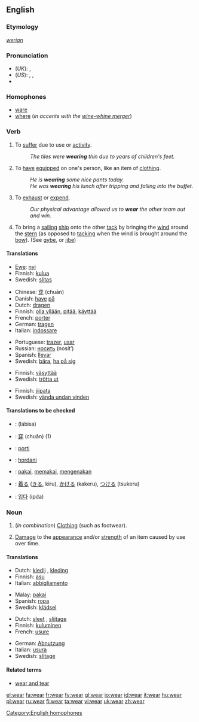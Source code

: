 {{wikipedia|dab=wear (disambiguation)|wear}}
==English==

===Etymology===
{{OE.}} ''[[werian]]''

===Pronunciation===
*(''UK''): {{IPA|/wɛə/}}, {{SAMPA|/wE@/}}
*(''US''): {{AHD|wĕr}}, {{IPA|/wɛr/}}, {{SAMPA|/wEr/}}
*{{audio|en-us-wear.ogg|Audio (US)}}
{{rhymes|ɛə(r)}}

===Homophones===
*[[ware]]
*[[where]] (''in accents with the [[wine-whine merger]]'')

===Verb===
{{en-verb|wears|wearing|wore|worn}}

# {{intransitive}} To [[suffer]] due to use or [[activity]].
#: ''The tiles were '''wearing''' thin due to years of children's feet.''
# {{transitive}} To [[have]] [[equipped]] on one's person, like an item of [[clothing]].
#: ''He is '''wearing''' some nice pants today.''
#: ''He was '''wearing''' his lunch after tripping and falling into the buffet.''
# {{transitive}} To [[exhaust]] or [[expend]].
#: ''Our physical advantage allowed us to '''wear''' the other team out and win.''
# {{transitive}} {{nautical}} To bring a [[sailing]] [[ship]] onto the other [[tack]] by bringing the [[wind]] around the [[stern]] (as opposed to [[tacking]] when the wind is brought around the [[bow]]). (See [[gybe]], or [[jibe]])

====Translations====
{{trans-top|to suffer due to use}}
*[[Ewe]]: [[nyi]]
*Finnish: [[kulua]]
*Swedish: [[slitas]]
{{trans-bottom}}

{{trans-top|to have on (clothes)}}
*Chinese: [[穿]] (chuān)
*Danish: [[have]] [[på]]
*Dutch: [[dragen]]
*Finnish: [[olla yllään]], [[pitää]], [[käyttää]]
*French: [[porter]]
*German: [[tragen]]
*Italian: [[indossare]]
{{trans-mid}}
*Portuguese: [[trazer]], [[usar]]
*Russian: [[носить]] (nosít’)
*Spanish: [[llevar]]
*Swedish: [[bära]], [[ha på sig]]
{{trans-bottom}}

{{trans-top|to exhaust physically}}
*Finnish: [[väsyttää]]
*Swedish: [[trötta ut]]
{{trans-bottom}}

{{trans-top|to bring to other tack}}
*Finnish: [[jiipata]]
*Swedish: [[vända undan vinden]]
{{trans-bottom}}

====Translations to be checked====
{{checktrans}}
*{{ttbc|Arabic}}: {{ARchar|[[لبس]]}} (lábisa)
*{{ttbc|Chinese}}: [[穿]] (chuān) (1)
*{{ttbc|Esperanto}}: [[porti]]
*{{ttbc|Hungarian}}: [[hordani]]
*{{ttbc|Indonesian}}: [[pakai]], [[pakai|memakai]], [[kena|mengenakan]]
*{{ttbc|Japanese}}: [[着る]] ([[きる]], kiru), [[かける]] (kakeru), [[つける]] (tsukeru)
*{{ttbc|Korean}}: [[입다]] (ipda)

===Noun===
{{wikipedia|Wear|Wear (damage)}}
{{en-noun|-}}

# {{uncountable}} (''in combination'') [[clothing|Clothing]] (such as footwear).
# {{uncountable}} [[damage|Damage]] to the [[appearance]] and/or [[strength]] of an item caused by use over time.

====Translations====

{{trans-top|Clothing}}
*Dutch: [[kledij]] {{f}}, [[kleding]] {{f}}
*Finnish: [[asu]]
*Italian: [[abbigliamento]] {{m}}
{{trans-mid}}
*Malay: [[pakai]]
*Spanish: [[ropa]] {{f}}
*Swedish: [[klädsel]] {{c}}
{{trans-bottom}}

{{trans-top|Damage}}
*Dutch: [[sleet]] {{m}}, [[slijtage]] {{f}}
*Finnish: [[kuluminen]]
*French: [[usure]] {{f}}
{{trans-mid}}
*German: [[Abnutzung]] {{f}}
*Italian: [[usura]] {{f}}
*Swedish: [[slitage]] {{n}}
{{trans-bottom}}

====Related terms====
*[[wear and tear]]

[[Category:English homophones]]

[[el:wear]]
[[fa:wear]]
[[fr:wear]]
[[fy:wear]]
[[gl:wear]]
[[io:wear]]
[[id:wear]]
[[it:wear]]
[[hu:wear]]
[[pl:wear]]
[[ru:wear]]
[[fi:wear]]
[[ta:wear]]
[[vi:wear]]
[[uk:wear]]
[[zh:wear]]